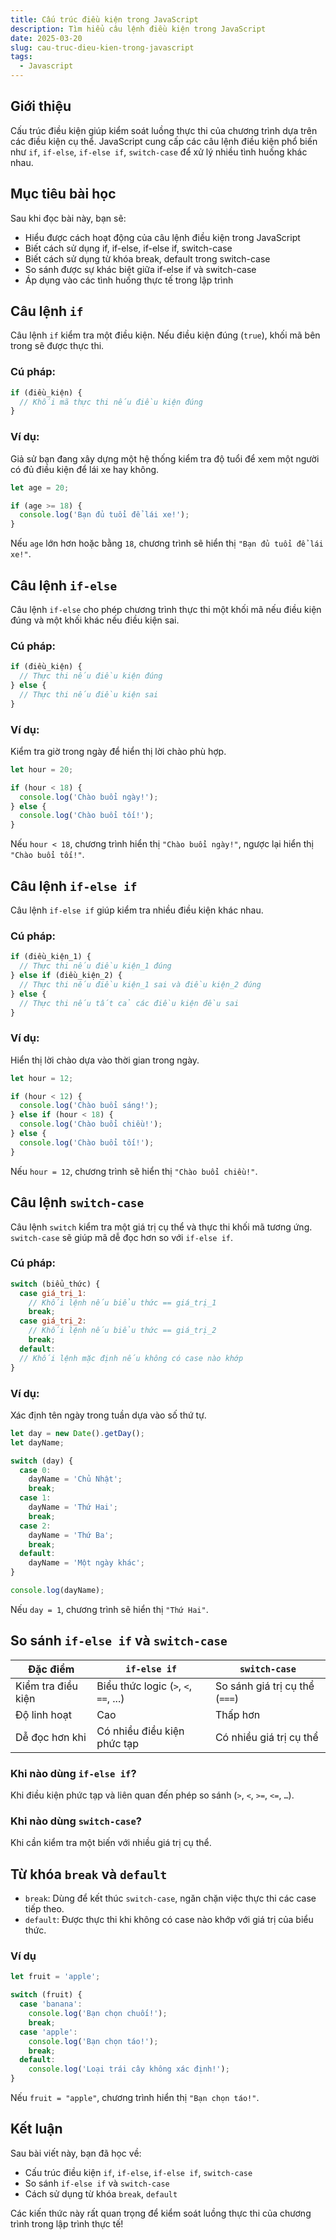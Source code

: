 ```yaml
---
title: Cấu trúc điều kiện trong JavaScript
description: Tìm hiểu câu lệnh điều kiện trong JavaScript
date: 2025-03-20
slug: cau-truc-dieu-kien-trong-javascript
tags:
  - Javascript
---
```


## Giới thiệu

Cấu trúc điều kiện giúp kiểm soát luồng thực thi của chương trình dựa trên các điều kiện cụ thể. JavaScript cung cấp các câu lệnh điều kiện phổ biến như `if`, `if-else`, `if-else if`, `switch-case` để xử lý nhiều tình huống khác nhau.

## Mục tiêu bài học

Sau khi đọc bài này, bạn sẽ:

- Hiểu được cách hoạt động của câu lệnh điều kiện trong JavaScript
- Biết cách sử dụng if, if-else, if-else if, switch-case
- Biết cách sử dụng từ khóa break, default trong switch-case
- So sánh được sự khác biệt giữa if-else if và switch-case
- Áp dụng vào các tình huống thực tế trong lập trình

## Câu lệnh `if`

Câu lệnh `if` kiểm tra một điều kiện. Nếu điều kiện đúng (`true`), khối mã bên trong sẽ được thực thi.

### Cú pháp:

```js
if (điều_kiện) {
  // Khối mã thực thi nếu điều kiện đúng
}
```

### Ví dụ:

Giả sử bạn đang xây dựng một hệ thống kiểm tra độ tuổi để xem một người có đủ điều kiện để lái xe hay không.

```js
let age = 20;

if (age >= 18) {
  console.log('Bạn đủ tuổi để lái xe!');
}
```

Nếu `age` lớn hơn hoặc bằng `18`, chương trình sẽ hiển thị `"Bạn đủ tuổi để lái xe!"`.

## Câu lệnh `if-else`

Câu lệnh `if-else` cho phép chương trình thực thi một khối mã nếu điều kiện đúng và một khối khác nếu điều kiện sai.

### Cú pháp:

```js
if (điều_kiện) {
  // Thực thi nếu điều kiện đúng
} else {
  // Thực thi nếu điều kiện sai
}
```

### Ví dụ:

Kiểm tra giờ trong ngày để hiển thị lời chào phù hợp.

```js
let hour = 20;

if (hour < 18) {
  console.log('Chào buổi ngày!');
} else {
  console.log('Chào buổi tối!');
}
```

Nếu `hour < 18`, chương trình hiển thị `"Chào buổi ngày!"`, ngược lại hiển thị `"Chào buổi tối!"`.

## Câu lệnh `if-else if`

Câu lệnh `if-else if` giúp kiểm tra nhiều điều kiện khác nhau.

### Cú pháp:

```js
if (điều_kiện_1) {
  // Thực thi nếu điều kiện_1 đúng
} else if (điều_kiện_2) {
  // Thực thi nếu điều kiện_1 sai và điều kiện_2 đúng
} else {
  // Thực thi nếu tất cả các điều kiện đều sai
}
```

### Ví dụ:

Hiển thị lời chào dựa vào thời gian trong ngày.

```js
let hour = 12;

if (hour < 12) {
  console.log('Chào buổi sáng!');
} else if (hour < 18) {
  console.log('Chào buổi chiều!');
} else {
  console.log('Chào buổi tối!');
}
```

Nếu `hour = 12`, chương trình sẽ hiển thị `"Chào buổi chiều!"`.

## Câu lệnh `switch-case`

Câu lệnh `switch` kiểm tra một giá trị cụ thể và thực thi khối mã tương ứng. `switch-case` sẽ giúp mã dễ đọc hơn so với `if-else if`.

### Cú pháp:

```js
switch (biểu_thức) {
  case giá_trị_1:
    // Khối lệnh nếu biểu thức == giá_trị_1
    break;
  case giá_trị_2:
    // Khối lệnh nếu biểu thức == giá_trị_2
    break;
  default:
  // Khối lệnh mặc định nếu không có case nào khớp
}
```

### Ví dụ:

Xác định tên ngày trong tuần dựa vào số thứ tự.

```js
let day = new Date().getDay();
let dayName;

switch (day) {
  case 0:
    dayName = 'Chủ Nhật';
    break;
  case 1:
    dayName = 'Thứ Hai';
    break;
  case 2:
    dayName = 'Thứ Ba';
    break;
  default:
    dayName = 'Một ngày khác';
}

console.log(dayName);
```

Nếu `day = 1`, chương trình sẽ hiển thị `"Thứ Hai"`.

## So sánh `if-else if` và `switch-case`

| Đặc điểm           | `if-else if`                          | `switch-case`                  |
| ------------------ | ------------------------------------- | ------------------------------ |
| Kiểm tra điều kiện | Biểu thức logic (`>`, `<`, `==`, ...) | So sánh giá trị cụ thể (`===`) |
| Độ linh hoạt       | Cao                                   | Thấp hơn                       |
| Dễ đọc hơn khi     | Có nhiều điều kiện phức tạp           | Có nhiều giá trị cụ thể        |

### Khi nào dùng `if-else if`?

Khi điều kiện phức tạp và liên quan đến phép so sánh (`>`, `<`, `>=`, `<=`, `…`).

### Khi nào dùng `switch-case`?

Khi cần kiểm tra một biến với nhiều giá trị cụ thể.

## Từ khóa `break` và `default`

- `break`: Dùng để kết thúc `switch-case`, ngăn chặn việc thực thi các case tiếp theo.
- `default`: Được thực thi khi không có case nào khớp với giá trị của biểu thức.

### Ví dụ

```js
let fruit = 'apple';

switch (fruit) {
  case 'banana':
    console.log('Bạn chọn chuối!');
    break;
  case 'apple':
    console.log('Bạn chọn táo!');
    break;
  default:
    console.log('Loại trái cây không xác định!');
}
```

Nếu `fruit = "apple"`, chương trình hiển thị `"Bạn chọn táo!"`.

## Kết luận

Sau bài viết này, bạn đã học về:

- Cấu trúc điều kiện `if`, `if-else`, `if-else if`, `switch-case`
- So sánh `if-else if` và `switch-case`
- Cách sử dụng từ khóa `break`, `default`

Các kiến thức này rất quan trọng để kiểm soát luồng thực thi của chương trình trong lập trình thực tế!
